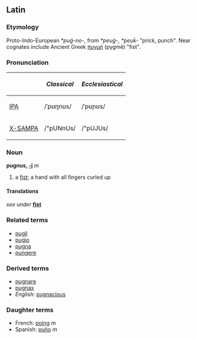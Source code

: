 ==Latin==
===Etymology===
Proto-Indo-European ''*puǵ-no-'', from ''*peuǵ-, *peuḱ-'' "prick, punch".  Near cognates include Ancient Greek [[πυγμή]] (pygmē) "fist". 

===Pronunciation===
{| border=1 cellpadding=5
! !! ''Classical'' !! ''Ecclesiastical''
|-
| [[w:IPA|IPA]] || /ˈpʊŋnʊs/ || /ˈpʊɲʊs/
|-
| [[w:X-SAMPA|X-SAMPA]] || /"pUNnUs/ || /"pUJUs/
|}

===Noun===
'''pugnus, [[Wiktionary appendix:Latin second declension|-ī]]''' ''m''
# a [[fist]]; a hand with all fingers curled up

====Translations====
''see under'' '''[[fist]]'''

===Related terms===
*[[pugil]]
*[[pugio]]
*[[pugna]]
*[[pungere]]

===Derived terms===
*[[pugnare]]
*[[pugnax]]
*''English:'' [[pugnacious]]

===Daughter terms===
*French: [[poing]] ''m''
*Spanish: [[puño]] ''m''